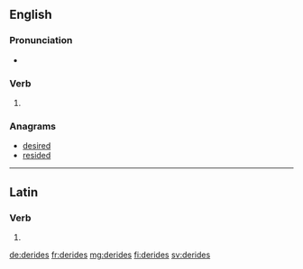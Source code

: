 ==English==

===Pronunciation===
* {{rhymes|aɪdz|lang=en}}

===Verb===
{{head|en|verb form}}

# {{en-third-person singular of|deride}}

===Anagrams===
* [[desired#English|desired]]
* [[resided#English|resided]]

----

==Latin==

===Verb===
{{la-verb-form|dērīdēs}}

# {{inflection of|dērīdeō||2|s|pres|act|ind|lang=la}}

[[de:derides]]
[[fr:derides]]
[[mg:derides]]
[[fi:derides]]
[[sv:derides]]